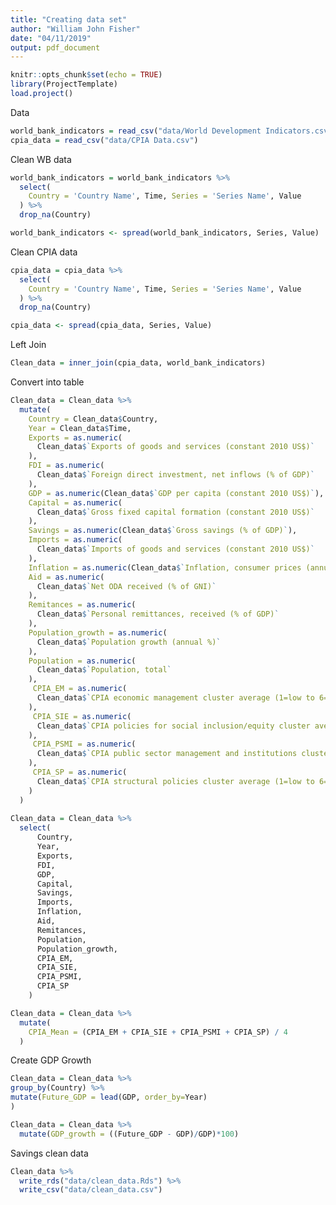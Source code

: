 ```yaml
---
title: "Creating data set"
author: "William John Fisher"
date: "04/11/2019"
output: pdf_document
---
```


```r
knitr::opts_chunk$set(echo = TRUE)
library(ProjectTemplate)
load.project()
```

Data
```r
world_bank_indicators = read_csv("data/World Development Indicators.csv")
cpia_data = read_csv("data/CPIA Data.csv")
```

Clean WB data
```r
world_bank_indicators = world_bank_indicators %>% 
  select(
    Country = 'Country Name', Time, Series = 'Series Name', Value
  ) %>% 
  drop_na(Country)

world_bank_indicators <- spread(world_bank_indicators, Series, Value)
```

Clean CPIA data
```r
cpia_data = cpia_data %>% 
  select(
    Country = 'Country Name', Time, Series = 'Series Name', Value
  ) %>% 
  drop_na(Country)

cpia_data <- spread(cpia_data, Series, Value)
```

Left Join
```r
Clean_data = inner_join(cpia_data, world_bank_indicators)
```

Convert into table
```r
Clean_data = Clean_data %>%
  mutate(
    Country = Clean_data$Country,
    Year = Clean_data$Time,
    Exports = as.numeric(
      Clean_data$`Exports of goods and services (constant 2010 US$)`
    ),
    FDI = as.numeric(
      Clean_data$`Foreign direct investment, net inflows (% of GDP)`
    ),
    GDP = as.numeric(Clean_data$`GDP per capita (constant 2010 US$)`),
    Capital = as.numeric(
      Clean_data$`Gross fixed capital formation (constant 2010 US$)`
    ),
    Savings = as.numeric(Clean_data$`Gross savings (% of GDP)`),
    Imports = as.numeric(
      Clean_data$`Imports of goods and services (constant 2010 US$)`
    ),
    Inflation = as.numeric(Clean_data$`Inflation, consumer prices (annual %)`),
    Aid = as.numeric(
      Clean_data$`Net ODA received (% of GNI)`
    ),
    Remitances = as.numeric(
      Clean_data$`Personal remittances, received (% of GDP)`
    ),
    Population_growth = as.numeric(
      Clean_data$`Population growth (annual %)`
    ),
    Population = as.numeric(
      Clean_data$`Population, total`
    ),
     CPIA_EM = as.numeric(
      Clean_data$`CPIA economic management cluster average (1=low to 6=high)`
    ),
     CPIA_SIE = as.numeric(
      Clean_data$`CPIA policies for social inclusion/equity cluster average (1=low to 6=high)`
    ),
     CPIA_PSMI = as.numeric(
      Clean_data$`CPIA public sector management and institutions cluster average (1=low to 6=high)`
    ),
     CPIA_SP = as.numeric(
      Clean_data$`CPIA structural policies cluster average (1=low to 6=high)`
    )
  )
    
Clean_data = Clean_data %>% 
  select(
      Country,
      Year,
      Exports,
      FDI,
      GDP,
      Capital,
      Savings,
      Imports,
      Inflation,
      Aid,
      Remitances,
      Population,
      Population_growth,
      CPIA_EM,
      CPIA_SIE,
      CPIA_PSMI,
      CPIA_SP
    )

Clean_data = Clean_data %>% 
  mutate(
    CPIA_Mean = (CPIA_EM + CPIA_SIE + CPIA_PSMI + CPIA_SP) / 4
  )
```

Create GDP Growth
```r
Clean_data = Clean_data %>%
group_by(Country) %>%
mutate(Future_GDP = lead(GDP, order_by=Year)
)

Clean_data = Clean_data %>% 
  mutate(GDP_growth = ((Future_GDP - GDP)/GDP)*100)
```

Savings clean data
```r
Clean_data %>% 
  write_rds("data/clean_data.Rds") %>% 
  write_csv("data/clean_data.csv")
```
